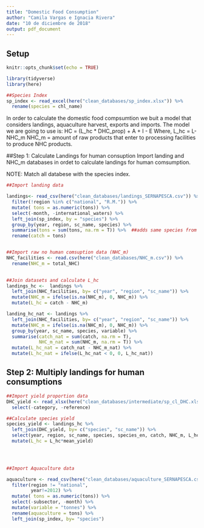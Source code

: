 ```yaml
---
title: "Domestic Food Consumption"
author: "Camila Vargas e Ignacia Rivera"
date: "10 de diciembre de 2018"
output: pdf_document
---
```


## Setup
```r
knitr::opts_chunk$set(echo = TRUE)

library(tidyverse)
library(here)

##Species Index
sp_index <- read_excel(here("clean_databases/sp_index.xlsx")) %>% 
  rename(species = chl_name)
```

In order to calculate the domestic food compsumtion we buit a model that considers landings, aquaculture harvest, exports and imports. 
The model we are going to use is:
HC = (L_hc * DHC_prop) + A + I - E
Where,
L_hc = L- NHC_m
NHC_m = amount of raw products that enter to processing facilities to produce NHC products. 

##Step 1: Calculate Landings for human consuption
Import landing and NHC_m databases in ordet to calculate landings for human comsumption.

NOTE: Match all databese with the species index.

```r
##Import landing data 

landings<- read_csv(here("clean_databases/landings_SERNAPESCA.csv")) %>% 
  filter(!region %in% c("national", "R.M.")) %>%
  mutate( tons = as.numeric(tons)) %>% 
  select(-month, -international_waters) %>% 
  left_join(sp_index, by = "species") %>% 
  group_by(year, region, sc_name, species) %>% 
  summarise(tons = sum(tons, na.rm = T)) %>%  ##adds same species from different subsector
  rename(catch = tons)


##Import raw no human comsuption data (NHC_m)
NHC_facilities <- read.csv(here("clean_databases/NHC_m.csv")) %>% 
  rename(NHC_m = total_NHC)
  

##Join datasets and calculate L_hc
landings_hc <-  landings %>% 
  left_join(NHC_facilities, by= c("year", "region", "sc_name")) %>% 
  mutate(NHC_m = ifelse(is.na(NHC_m), 0, NHC_m)) %>% 
  mutate(L_hc = catch - NHC_m)

landing_hc_nat <- landings %>% 
  left_join(NHC_facilities, by= c("year", "region", "sc_name")) %>% 
  mutate(NHC_m = ifelse(is.na(NHC_m), 0, NHC_m)) %>% 
  group_by(year, sc_name, species, variable) %>% 
  summarise(catch_nat = sum(catch, na.rm = T),
            NHC_m_nat = sum(NHC_m, na.rm = T)) %>% 
  mutate(L_hc_nat = catch_nat - NHC_m_nat) %>% 
  mutate(L_hc_nat = ifelse(L_hc_nat < 0, 0, L_hc_nat))


```


## Step 2: Multiply landings for human consumptions 

```r
##Import yield proportion data
DHC_yield <- read_xlsx(here("clean_databases/intermediate/sp_cl_DHC.xlsx")) %>% 
  select(-category, -reference)

##Calculate species yield
species_yield <- landings_hc %>% 
  left_join(DHC_yield, by= c("species", "sc_name")) %>% 
  select(year, region, sc_name, species, species_en, catch, NHC_m, L_hc, mean_yield) %>% 
  mutate(L_hc = L_hc*mean_yield)
  




```








```r
##Import Aquaculture data

aquaculture <- read_csv(here("clean_databases/aquaculture_SERNAPESCA.csv")) %>% 
  filter(region != "national",
         year!=2012) %>% 
  mutate( tons = as.numeric(tons)) %>% 
  select(-subsector, -month) %>% 
  mutate(variable = "tonnes") %>% 
  rename(aquaculture = tons) %>% 
  left_join(sp_index, by= "species")
```









